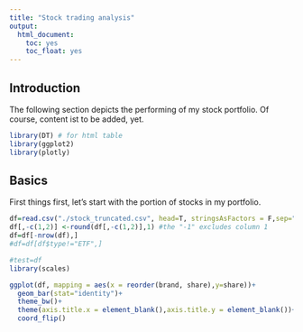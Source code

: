 ```yaml
---
title: "Stock trading analysis"
output:
  html_document:
    toc: yes
    toc_float: yes
---
```


## Introduction

The following section depicts the performing of my stock portfolio.  Of course, content ist to be added, yet. 

```r
library(DT) # for html table
library(ggplot2)
library(plotly)
```



## Basics

First things first, let's start with the portion of stocks in my portfolio. 


```r
df=read.csv("./stock_truncated.csv", head=T, stringsAsFactors = F,sep="," , na.strings=c("","NA"))
df[,-c(1,2)] <-round(df[,-c(1,2)],1) #the "-1" excludes column 1
df=df[-nrow(df),]
#df=df[df$type!="ETF",]
```


```r
#test=df
library(scales)

ggplot(df, mapping = aes(x = reorder(brand, share),y=share))+
  geom_bar(stat="identity")+
  theme_bw()+
  theme(axis.title.x = element_blank(),axis.title.y = element_blank())+
  coord_flip()

```

